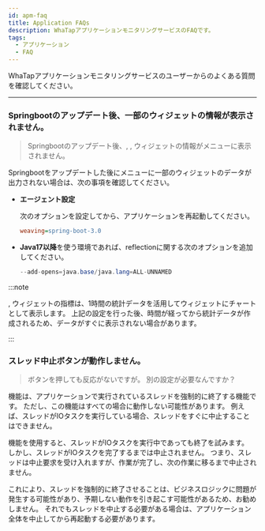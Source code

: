 ```yaml
---
id: apm-faq
title: Application FAQs
description: WhaTapアプリケーションモニタリングサービスのFAQです。
tags:
  - アプリケーション
  - FAQ
---
```


WhaTapアプリケーションモニタリングサービスのユーザーからのよくある質問を確認してください。 

---

<div className='faqs'>

### Springbootのアップデート後、一部のウィジェットの情報が表示されません。

> Springbootのアップデート後、<Cmdname sid="AA005" className="uitext" />, <Cmdname sid="today_user" className="uitext" />, <Cmdname sid="today_tps" className="uitext" />ウィジェットの情報が<Cmdname sid="side_appDashboard" className="uitext" />メニューに表示されません。

Springbootをアップデートした後に<Cmdname sid="side_appDashboard" className="uitext" />メニューに一部のウィジェットのデータが出力されない場合は、次の事項を確認してください。

- **エージェント設定**

  次のオプションを設定してから、アプリケーションを再起動してください。

  ```ini title="whatap.conf"
  weaving=spring-boot-3.0
  ```

- **Java17以降**を使う環境であれば、reflectionに関する次のオプションを追加してください。

  ```java
  --add-opens=java.base/java.lang=ALL-UNNAMED
  ```

:::note

<Cmdname sid="today_user" className="uitext" />, <Cmdname sid="today_tps" className="uitext" />ウィジェットの指標は、1時間の統計データを活用してウィジェットにチャートとして表示します。 上記の設定を行った後、時間が経ってから統計データが作成されるため、データがすぐに表示されない場合があります。

:::

### スレッド中止ボタンが動作しません。

> <Cmdname sid="stop_thread" className="uitext" />ボタンを押しても反応がないですが。 別の設定が必要なんですか？

<Cmdname sid="stop_thread" className="uitext" />機能は、アプリケーションで実行されているスレッドを強制的に終了する機能です。 ただし、この機能はすべての場合に動作しない可能性があります。 例えば、スレッドがIOタスクを実行している場合、スレッドをすぐに中止することはできません。

<Cmdname sid="stop_thread" className="uitext" />機能を使用すると、スレッドがIOタスクを実行中であっても終了を試みます。 しかし、スレッドがIOタスクを完了するまでは中止されません。 つまり、スレッドは中止要求を受け入れますが、作業が完了し、次の作業に移るまで中止されません。

これにより、スレッドを強制的に終了させることは、ビジネスロジックに問題が発生する可能性があり、予期しない動作を引き起こす可能性があるため、お勧めしません。 それでもスレッドを中止する必要がある場合は、アプリケーション全体を中止してから再起動する必要があります。

</div>
